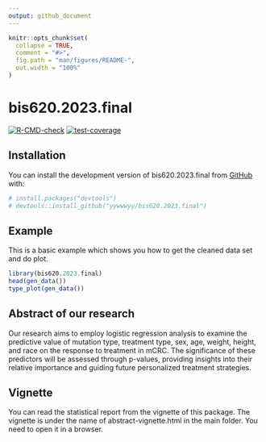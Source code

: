 ```yaml
---
output: github_document
---
```


<!-- README.md is generated from README.Rmd. Please edit that file -->

```r
knitr::opts_chunk$set(
  collapse = TRUE,
  comment = "#>",
  fig.path = "man/figures/README-",
  out.width = "100%"
)
```

# bis620.2023.final

<!-- badges: start -->
[![R-CMD-check](https://github.com/yywwwyy/bis620.2023.final/actions/workflows/R-CMD-check.yaml/badge.svg)](https://github.com/yywwwyy/bis620.2023.final/actions/workflows/R-CMD-check.yaml)
[![test-coverage](https://github.com/yywwwyy/bis620.2023.final/actions/workflows/test-coverage.yaml/badge.svg)](https://github.com/yywwwyy/bis620.2023.final/actions/workflows/test-coverage.yaml)
<!-- badges: end -->


## Installation

You can install the development version of bis620.2023.final from [GitHub](https://github.com/) with:

```r
# install.packages("devtools")
# devtools::install_github("yywwwyy/bis620.2023.final")
```

## Example

This is a basic example which shows you how to get the cleaned data set and do plot.

```r
library(bis620.2023.final)
head(gen_data())
type_plot(gen_data())
```
## Abstract of our research

Our research aims to employ logistic regression analysis to examine the predictive value of mutation type, treatment type, sex, age, weight, height, and race on the response to treatment in mCRC. The significance of these predictors will be assessed through p-values, providing insights into their relative importance and guiding future personalized treatment strategies.

## Vignette

You can read the statistical report from the vignette of this package. The vignette is under the name of abstract-vignette.html in the main folder. You need to open it in a browser.


